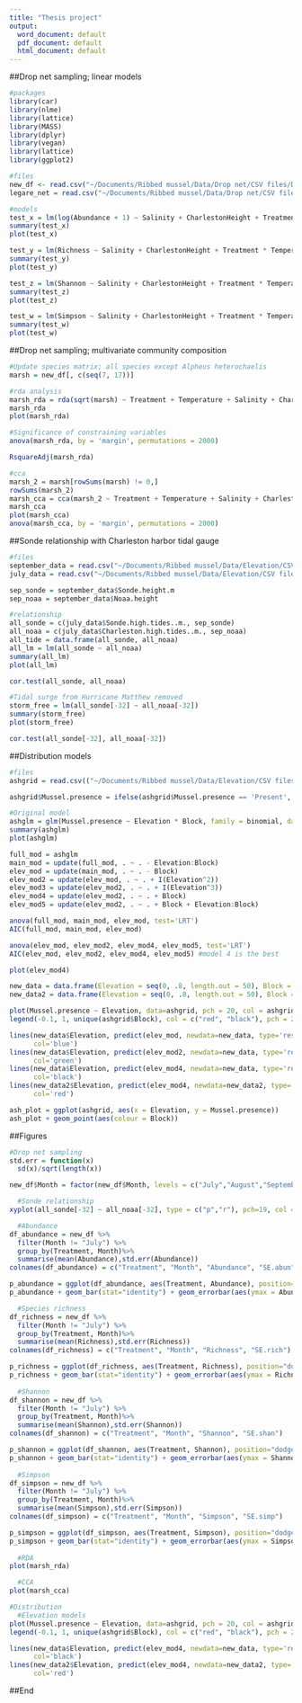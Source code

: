 ```yaml
---
title: "Thesis project"
output:
  word_document: default
  pdf_document: default
  html_document: default
---
```

##Drop net sampling; linear models
```r
#packages
library(car)
library(nlme)
library(lattice)
library(MASS)
library(dplyr)
library(vegan)
library(lattice)
library(ggplot2)

#files
new_df <- read.csv("~/Documents/Ribbed mussel/Data/Drop net/CSV files/Diversity_abundance.csv")
legare_net = read.csv("~/Documents/Ribbed mussel/Data/Drop net/CSV files/Legare.csv")

#models
test_x = lm(log(Abundance + 1) ~ Salinity + CharlestonHeight + Treatment * Temperature + Pairing, data = new_df) 
summary(test_x)
plot(test_x)

test_y = lm(Richness ~ Salinity + CharlestonHeight + Treatment * Temperature + Pairing, data = new_df) 
summary(test_y)
plot(test_y)

test_z = lm(Shannon ~ Salinity + CharlestonHeight + Treatment * Temperature + Pairing, data = new_df) 
summary(test_z)
plot(test_z)

test_w = lm(Simpson ~ Salinity + CharlestonHeight + Treatment * Temperature + Pairing, data = new_df)
summary(test_w)
plot(test_w)

```

##Drop net sampling; multivariate community composition
```r
#Update species matrix; all species except Alpheus heterochaelis
marsh = new_df[, c(seq(7, 17))] 

#rda analysis
marsh_rda = rda(sqrt(marsh) ~ Treatment + Temperature + Salinity + CharlestonHeight, data = new_df)
marsh_rda
plot(marsh_rda)

#Significance of constraining variables
anova(marsh_rda, by = 'margin', permutations = 2000)

RsquareAdj(marsh_rda)

#cca
marsh_2 = marsh[rowSums(marsh) != 0,]
rowSums(marsh_2)
marsh_cca = cca(marsh_2 ~ Treatment + Temperature + Salinity + CharlestonHeight, data = new_df[-c(11, 62, 63, 65, 66, 68, 70),]) #All rows have to be greater than zero
marsh_cca
plot(marsh_cca)
anova(marsh_cca, by = 'margin', permutations = 2000) 

```

##Sonde relationship with Charleston harbor tidal gauge
```r
#files
september_data = read.csv("~/Documents/Ribbed mussel/Data/Elevation/CSV files/Julien_Legare_092916.csv")
july_data = read.csv("~/Documents/Ribbed mussel/Data/Elevation/CSV files/High tides_July.csv")

sep_sonde = september_data$Sonde.height.m
sep_noaa = september_data$Noaa.height

#relationship
all_sonde = c(july_data$Sonde.high.tides..m., sep_sonde)
all_noaa = c(july_data$Charleston.high.tides..m., sep_noaa)
all_tide = data.frame(all_sonde, all_noaa)
all_lm = lm(all_sonde ~ all_noaa)
summary(all_lm)
plot(all_lm)

cor.test(all_sonde, all_noaa)

#Tidal surge from Hurricane Matthew removed
storm_free = lm(all_sonde[-32] ~ all_noaa[-32])
summary(storm_free)
plot(storm_free)

cor.test(all_sonde[-32], all_noaa[-32])
```

##Distribution models
```r
#files
ashgrid = read.csv(("~/Documents/Ribbed mussel/Data/Elevation/CSV files/Ash_grids.csv"))

ashgrid$Mussel.presence = ifelse(ashgrid$Mussel.presence == 'Present', 1, 0)

#Original model
ashglm = glm(Mussel.presence ~ Elevation * Block, family = binomial, data = ashgrid)
summary(ashglm)
plot(ashglm)

full_mod = ashglm
main_mod = update(full_mod, . ~ . - Elevation:Block)
elev_mod = update(main_mod, . ~ . - Block)
elev_mod2 = update(elev_mod, . ~ . + I(Elevation^2))
elev_mod3 = update(elev_mod2, . ~ . + I(Elevation^3))
elev_mod4 = update(elev_mod2, . ~ . + Block)
elev_mod5 = update(elev_mod2, . ~ . + Block + Elevation:Block)

anova(full_mod, main_mod, elev_mod, test='LRT')
AIC(full_mod, main_mod, elev_mod)

anova(elev_mod, elev_mod2, elev_mod4, elev_mod5, test='LRT')
AIC(elev_mod, elev_mod2, elev_mod4, elev_mod5) #model 4 is the best

plot(elev_mod4)

new_data = data.frame(Elevation = seq(0, .8, length.out = 50), Block = rep(c("15-20"), each = 50))
new_data2 = data.frame(Elevation = seq(0, .8, length.out = 50), Block = rep(c("20-25"), each = 50))

plot(Mussel.presence ~ Elevation, data=ashgrid, pch = 20, col = ashgrid$Block, xlab = "Elevation (m)", ylab = "Geukensia demissa presence")
legend(-0.1, 1, unique(ashgrid$Block), col = c("red", "black"), pch = 20)

lines(new_data$Elevation, predict(elev_mod, newdata=new_data, type='response'),
      col='blue')
lines(new_data$Elevation, predict(elev_mod2, newdata=new_data, type='response'),
      col='green')
lines(new_data$Elevation, predict(elev_mod4, newdata=new_data, type='response'),
      col='black')
lines(new_data2$Elevation, predict(elev_mod4, newdata=new_data2, type='response'),
      col='red')

ash_plot = ggplot(ashgrid, aes(x = Elevation, y = Mussel.presence))
ash_plot + geom_point(aes(colour = Block))

```

##Figures
```r
#Drop net sampling
std.err = function(x)
  sd(x)/sqrt(length(x))

new_df$Month = factor(new_df$Month, levels = c("July","August","September","October","November","December", "January", "February", "March"))

  #Sonde relationship
xyplot(all_sonde[-32] ~ all_noaa[-32], type = c("p","r"), pch=19, col = "black", xlab = "Charleston Harbor height (m)", ylab = "Sol Legare height (m)")

  #Abundance
df_abundance = new_df %>%
  filter(Month != "July") %>%
  group_by(Treatment, Month)%>%
  summarise(mean(Abundance),std.err(Abundance))
colnames(df_abundance) = c("Treatment", "Month", "Abundance", "SE.abun")

p_abundance = ggplot(df_abundance, aes(Treatment, Abundance), position="dodge") + facet_grid(~Month)
p_abundance + geom_bar(stat="identity") + geom_errorbar(aes(ymax = Abundance + SE.abun, ymin = Abundance - SE.abun), width = 0.25) + facet_grid(~Month) + labs(x = expression(Treatment), y = expression(Nekton~abundance~(individuals~m^{-2}))) + theme(axis.title = element_text(size = 15, face = "bold"), strip.text = element_text(size = 13, face = "bold"), axis.text.x = element_text(size = 7,face = "bold"), axis.text.y = element_text(size = 10, face = "bold"))

  #Species richness
df_richness = new_df %>%
  filter(Month != "July") %>%
  group_by(Treatment, Month)%>%
  summarise(mean(Richness),std.err(Richness))
colnames(df_richness) = c("Treatment", "Month", "Richness", "SE.rich")

p_richness = ggplot(df_richness, aes(Treatment, Richness), position="dodge") + facet_grid(~Month)
p_richness + geom_bar(stat="identity") + geom_errorbar(aes(ymax = Richness + SE.rich, ymin = Richness - SE.rich), width = 0.25) + facet_grid(~Month) + labs(x = "Treatment", y = "Species richness") + theme(axis.title = element_text(size = 15, face = "bold"), strip.text = element_text(size = 13, face = "bold"), axis.text.x = element_text(size = 7,face = "bold"), axis.text.y = element_text(size = 10, face = "bold"))
  
  #Shannon
df_shannon = new_df %>%
  filter(Month != "July") %>%
  group_by(Treatment, Month)%>%
  summarise(mean(Shannon),std.err(Shannon))
colnames(df_shannon) = c("Treatment", "Month", "Shannon", "SE.shan")

p_shannon = ggplot(df_shannon, aes(Treatment, Shannon), position="dodge") + facet_grid(~Month)
p_shannon + geom_bar(stat="identity") + geom_errorbar(aes(ymax = Shannon + SE.shan, ymin = Shannon - SE.shan), width = 0.25) + facet_grid(~Month) + labs(x = "Treatment", y = "Shannon diversity") + theme(axis.title = element_text(size = 15, face = "bold"), strip.text = element_text(size = 13, face = "bold"), axis.text.x = element_text(size = 7,face = "bold"), axis.text.y = element_text(size = 10, face = "bold"))
  
  #Simpson
df_simpson = new_df %>%
  filter(Month != "July") %>%
  group_by(Treatment, Month)%>%
  summarise(mean(Simpson),std.err(Simpson))
colnames(df_simpson) = c("Treatment", "Month", "Simpson", "SE.simp")

p_simpson = ggplot(df_simpson, aes(Treatment, Simpson), position="dodge") + facet_grid(~Month)
p_simpson + geom_bar(stat="identity") + geom_errorbar(aes(ymax = Simpson + SE.simp, ymin = Simpson - SE.simp), width = 0.25) + facet_grid(~Month) + labs(x = "Treatment", y = "Simpson diversity") + theme(axis.title = element_text(size = 15, face = "bold"), strip.text = element_text(size = 13, face = "bold"), axis.text.x = element_text(size = 7,face = "bold"), axis.text.y = element_text(size = 10, face = "bold"))
  
  #RDA
plot(marsh_rda)

  #CCA
plot(marsh_cca)

#Distribution
  #Elevation models
plot(Mussel.presence ~ Elevation, data=ashgrid, pch = 20, col = ashgrid$Block, xlab = "Elevation (m)", ylab = "Geukensia demissa presence")
legend(-0.1, 1, unique(ashgrid$Block), col = c("red", "black"), pch = 20)

lines(new_data$Elevation, predict(elev_mod4, newdata=new_data, type='response'),
      col='black')
lines(new_data2$Elevation, predict(elev_mod4, newdata=new_data2, type='response'),
      col='red')

```
##End
